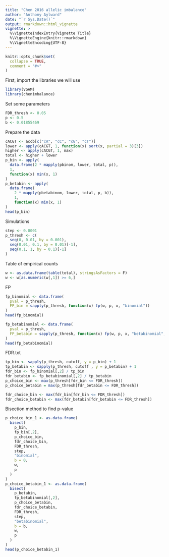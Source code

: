 ```yaml
---
title: "Chen 2016 allelic imbalance"
author: "Anthony Aylward"
date: "`r Sys.Date()`"
output: rmarkdown::html_vignette
vignette: >
  %\VignetteIndexEntry{Vignette Title}
  %\VignetteEngine{knitr::rmarkdown}
  %\VignetteEncoding{UTF-8}
---
```


```r
knitr::opts_chunk$set(
  collapse = TRUE,
  comment = "#>"
)
```

First, import the libraries we will use

```r
library(VGAM)
library(chenimbalance)
```

Set some parameters

```r
FDR_thresh <- 0.05
p <- 0.5
b <- 0.01855469
```

Prepare the data

```r
cACGT <- accb[c("cA", "cC", "cG", "cT")]
lower <- apply(cACGT, 1, function(x) sort(x, partial = 3)[3])
higher <- apply(cACGT, 1, max)
total <- higher + lower
p_bin <- apply(
  data.frame(2 * mapply(pbinom, lower, total, p)),
  1,
  function(x) min(x, 1)
)
p_betabin <- apply(
  data.frame(
    2 * mapply(pbetabinom, lower, total, p, b)),
    1,
    function(x) min(x, 1)
)
head(p_bin)
```

Simulations

```r
step <- 0.0001
p_thresh <- c(
  seq(0, 0.01, by = 0.001),
  seq(0.01, 0.1, by = 0.01)[-1],
  seq(0.1, 1, by = 0.1)[-1]
)
```

Table of empirical counts

```r
w <- as.data.frame(table(total), stringsAsFactors = F)
w <- w[as.numeric(w[,1]) >= 6,]
```

FP

```r
fp_binomial <- data.frame(
  pval = p_thresh,
  FP_bin = sapply(p_thresh, function(x) fp(w, p, x, "binomial"))
)
head(fp_binomial)
```

```r
fp_betabinomial <- data.frame(
  pval = p_thresh,
  FP_betabin = sapply(p_thresh, function(x) fp(w, p, x, "betabinomial", b))
)
head(fp_betabinomial)
```

FDR.txt

```r
tp_bin <- sapply(p_thresh, cutoff, y = p_bin) + 1
tp_betabin <- sapply(p_thresh, cutoff , y = p_betabin) + 1
fdr_bin <- fp_binomial[,2] / tp_bin
fdr_betabin <- fp_betabinomial[,2] / tp_betabin
p_choice_bin <- max(p_thresh[fdr_bin <= FDR_thresh])
p_choice_betabin = max(p_thresh[fdr_betabin <= FDR_thresh])

fdr_choice_bin <- max(fdr_bin[fdr_bin <= FDR_thresh])
fdr_choice_betabin <- max(fdr_betabin[fdr_betabin <= FDR_thresh])
```

Bisection method to find p-value

```r
p_choice_bin_1 <- as.data.frame(
  bisect(
    p_bin,
    fp_bin[,2],
    p_choice_bin,
    fdr_choice_bin,
    FDR_thresh,
    step,
    "binomial",
    b = 0,
    w,
    p
  )
)
p_choice_betabin_1 <- as.data.frame(
  bisect(
    p_betabin,
    fp_betabinomial[,2],
    p_choice_betabin,
    fdr_choice_betabin,
    FDR_thresh,
    step,
    "betabinomial",
    b = b,
    w,
    p
  )
)
head(p_choice_betabin_1)
```
